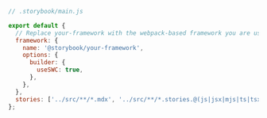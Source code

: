 ```js
// .storybook/main.js

export default {
  // Replace your-framework with the webpack-based framework you are using (e.g., react-webpack5)
  framework: {
    name: '@storybook/your-framework',
    options: {
      builder: {
        useSWC: true,
      },
    },
  },
  stories: ['../src/**/*.mdx', '../src/**/*.stories.@(js|jsx|mjs|ts|tsx)'],
};
```
